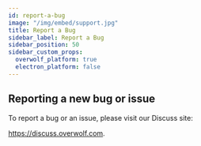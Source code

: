 ```yaml
---
id: report-a-bug
image: "/img/embed/support.jpg"
title: Report a Bug
sidebar_label: Report a Bug
sidebar_position: 50
sidebar_custom_props:
  overwolf_platform: true
  electron_platform: false
---
```


## Reporting a new bug or issue

To report a bug or an issue, please visit our Discuss site: 

https://discuss.overwolf.com.